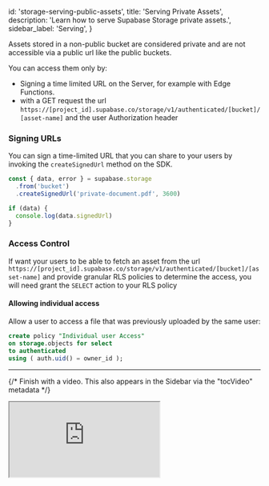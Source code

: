 
  id: 'storage-serving-public-assets',
  title: 'Serving Private Assets',
  description: 'Learn how to serve Supabase Storage private assets.',
  sidebar_label: 'Serving',
}

Assets stored in a non-public bucket are considered private and are not accessible via a public url like the public buckets.

You can access them only by:

- Signing a time limited URL on the Server, for example with Edge Functions.
- with a GET request the url `https://[project_id].supabase.co/storage/v1/authenticated/[bucket]/[asset-name]` and the user Authorization header

### Signing URLs

You can sign a time-limited URL that you can share to your users by invoking the `createSignedUrl` method on the SDK.

```js
const { data, error } = supabase.storage
  .from('bucket')
  .createSignedUrl('private-document.pdf', 3600)

if (data) {
  console.log(data.signedUrl)
}
```

### Access Control

If want your users to be able to fetch an asset from the url `https://[project_id].supabase.co/storage/v1/authenticated/[bucket]/[asset-name]` and provide granular RLS policies to determine the access, you will need grant the `SELECT` action to your RLS policy

#### Allowing individual access

Allow a user to access a file that was previously uploaded by the same user:

```sql
create policy "Individual user Access"
on storage.objects for select
to authenticated
using ( auth.uid() = owner_id );
```

---

{/* Finish with a video. This also appears in the Sidebar via the "tocVideo" metadata */}

<div className="video-container">
  <iframe
    src="https://www.youtube-nocookie.com/embed/4ERX__Y908k"
    frameBorder="1"
    allow="accelerometer; autoplay; clipboard-write; encrypted-media; gyroscope; picture-in-picture"
    allowFullScreen
  ></iframe>
</div>


